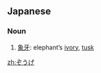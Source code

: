 ==Japanese==
===Noun===
{{ja-noun|h|rom=zōge|hidx=そうげ'}}

# [[象牙]]: elephant’s [[ivory]], [[tusk]]

[[zh:ぞうげ]]